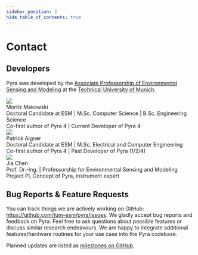 ```yaml
---
sidebar_position: 2
hide_table_of_contents: true
---
```



# Contact

## Developers

Pyra was developed by the [Associate Professorship of Environmental Sensing and Modeling](https://www.ee.cit.tum.de/en/esm/home/) at the [Technical University of Munich](https://www.tum.de/en/).

<div className="tw-flex tw-flex-col tw-items-center tw-justify-start md:tw-flex-row tw-gap-x-6 tw-gap-y-6 tw-pt-6">
  <img src="/img/docs/moritz-profile-image.jpg" className="tw-rounded-xl tw-w-48" />
  <div className="tw-flex tw-flex-col">
    <div className="tw-text-2xl tw-font-semibold tw-pb-1.5">
      Moritz Makowski <span className="tw-text-sm tw-font-normal"></span>
    </div>
    <div className="tw-text-xs md:tw-text-sm tw-pb-1 md:tw-pb-0">
      Doctoral Candidate at ESM | M.Sc. Computer Science | B.Sc. Engineering Science
    </div>
    <div className="tw-text-sm tw-font-semibold">Co-first author of Pyra 4 | Current Developer of Pyra 4</div>
    <div className="tw-flex tw-flex-row tw-space-x-3 tw-pt-3 tw-h-8">
      <a href="https://www.ee.cit.tum.de/esm/mitarbeiter/moritz-makowski-msc/" target="_blank" title="homepage">
        <IconWorldWww size={20} />
      </a>
      <a href="mailto:moritz.makowski@tum.de" target="_blank" title="email">
        <IconMailFilled size={20} />
      </a>
      <a href="https://github.com/dostuffthatmatters" target="_blank" title="github">
        <IconBrandGithubFilled size={20} />
      </a>
    </div>
  </div>
</div>

<div className="tw-flex tw-flex-col tw-items-center tw-justify-start md:tw-flex-row tw-gap-x-6 tw-gap-y-6 tw-pt-6">
  <img src="/img/docs/patrick-profile-image.jpg" className="tw-rounded-xl tw-w-48" />
  <div className="tw-flex tw-flex-col">
    <div className="tw-text-2xl tw-font-semibold tw-pb-1.5">
      Patrick Aigner <span className="tw-text-sm tw-font-normal"></span>
    </div>
    <div className="tw-text-xs md:tw-text-sm tw-pb-1 md:tw-pb-0">
      Doctoral Candidate at ESM | M.Sc. Electrical and Computer Engineering
    </div>
    <div className="tw-text-sm">Co-first author of Pyra 4 | Past Developer of Pyra (1/2/4)</div>
    <div className="tw-flex tw-flex-row tw-space-x-3 tw-pt-3 tw-h-8">
      <a href="https://www.ee.cit.tum.de/esm/mitarbeiter/patrick-aigner-msc/" target="_blank" title="homepage">
        <IconWorldWww size={20} />
      </a>
      <a href="mailto:patrick.aigner@tum.de" target="_blank" title="email">
        <IconMailFilled size={20} />
      </a>
      <a href="https://github.com/patrickjaigner" target="_blank" title="github">
        <IconBrandGithubFilled size={20} />
      </a>
    </div>
  </div>
</div>

<div className="tw-flex tw-flex-col tw-items-center tw-justify-start md:tw-flex-row tw-gap-x-6 tw-gap-y-6 tw-pt-6">
  <img src="/img/docs/jia-profile-image.jpg" className="tw-rounded-xl tw-w-48" />
  <div className="tw-flex tw-flex-col">
    <div className="tw-text-2xl tw-font-semibold tw-pb-1.5">Jia Chen</div>
    <div className="tw-text-xs md:tw-text-sm tw-pb-1 md:tw-pb-0">
      Prof. Dr.-Ing. | Professorship for Environmental Sensing and Modeling
    </div>
    <div className="tw-text-sm">Project PI, Concept of Pyra, instrument expert</div>
    <div className="tw-flex tw-flex-row tw-space-x-3 tw-pt-3 tw-h-8">
      <a href="https://www.ee.cit.tum.de/esm/mitarbeiter/prof-jia-chen/" target="_blank" title="homepage">
        <IconWorldWww size={20} />
      </a>
      <a href="mailto:jia.chen@tum.de" target="_blank" title="email">
        <IconMailFilled size={20} />
      </a>
    </div>
  </div>
</div>

## Bug Reports & Feature Requests

You can track things we are actively working on GitHub: https://github.com/tum-esm/pyra/issues. We gladly accept bug
reports and feedback on Pyra. Feel free to ask questions about possible features or discuss similar research endeavours.
We are happy to integrate additional features/hardware routines for your use case into the Pyra codebase.

Planned updates are listed as [milestones on GitHub](https://github.com/tum-esm/pyra/milestones).
